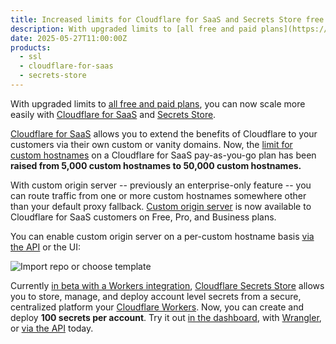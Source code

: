 ```yaml
---
title: Increased limits for Cloudflare for SaaS and Secrets Store free and pay-as-you-go plans
description: With upgraded limits to [all free and paid plans](https://www.cloudflare.com/plans/), you can now extend the benefits of Cloudflare to more end customers via [Cloudflare for SaaS](https://developers.cloudflare.com/cloudflare-for-platforms/cloudflare-for-saas/) and deploy more account level variables through [Cloudflare Secrets Store](https://developers.cloudflare.com/secrets-store/). 
date: 2025-05-27T11:00:00Z
products:
  - ssl
  - cloudflare-for-saas
  - secrets-store
---
```



With upgraded limits to [all free and paid plans](https://www.cloudflare.com/plans/), you can now scale more easily with [Cloudflare for SaaS](https://developers.cloudflare.com/cloudflare-for-platforms/cloudflare-for-saas/) and [Secrets Store](https://developers.cloudflare.com/secrets-store/). 

[Cloudflare for SaaS](https://developers.cloudflare.com/cloudflare-for-platforms/cloudflare-for-saas/) allows you to extend the benefits of Cloudflare to your customers via their own custom or vanity domains.  Now, the [limit for custom hostnames](https://developers.cloudflare.com/cloudflare-for-platforms/cloudflare-for-saas/plans/) on a Cloudflare for SaaS pay-as-you-go plan has been **raised from 5,000 custom hostnames to 50,000 custom hostnames.**

With custom origin server -- previously an enterprise-only feature -- you can route traffic from one or more custom hostnames somewhere other than your default proxy fallback. [Custom origin server](https://developers.cloudflare.com/cloudflare-for-platforms/cloudflare-for-saas/start/advanced-settings/custom-origin/) is now available to Cloudflare for SaaS customers on Free, Pro, and Business plans.

You can enable custom origin server on a per-custom hostname basis [via the API](https://developers.cloudflare.com/api/resources/custom_hostnames/methods/edit/) or the UI:

![Import repo or choose template](~/assets/images/ssl/custom-origin-server.png)

Currently [in beta with a Workers integration](https://blog.cloudflare.com/secrets-store-beta/), [Cloudflare Secrets Store](https://developers.cloudflare.com/secrets-store/) allows you to store, manage, and deploy account level secrets from a secure, centralized platform your [Cloudflare Workers](https://developers.cloudflare.com/workers/). Now, you can create and deploy **100 secrets per account**. Try it out [in the dashboard](http://dash.cloudflare.com/?to=/:account/secrets-store), with [Wrangler](https://developers.cloudflare.com/secrets-store/integrations/workers/), or [via the API](https://developers.cloudflare.com/api/resources/secrets_store/) today.
